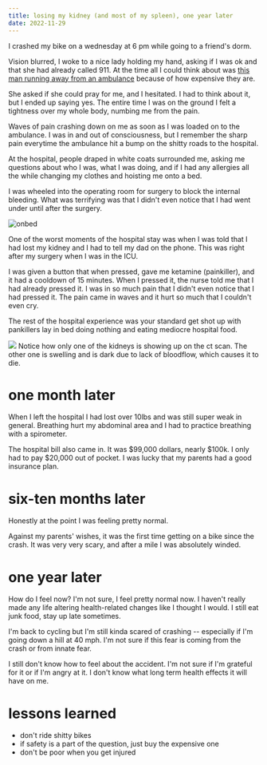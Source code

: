 ```yaml
---
title: losing my kidney (and most of my spleen), one year later
date: 2022-11-29
---
```



I crashed my bike on a wednesday at 6 pm while going to a friend's dorm.

Vision blurred, I woke to a nice lady holding my hand, asking if I was ok and that she had already called 911. At the time all I could think about was [this man running away from an ambulance](https://www.reddit.com/r/LateStageCapitalism/comments/uu26ve/a_man_running_away_from_the_ambulance_because_hes/) because of how expensive they are.

She asked if she could pray for me, and I hesitated. I had to think about it, but I ended up saying yes. The entire time I was on the ground I felt a tightness over my whole body, numbing me from the pain.

Waves of pain crashing down on me as soon as I was loaded on to the ambulance. I was in and out of consciousness, but I remember the sharp pain everytime the ambulance hit a bump on the shitty roads to the hospital.

At the hospital, people draped in white coats surrounded me, asking me questions about who I was, what I was doing, and if I had any allergies all the while changing my clothes and hoisting me onto a bed.

I was wheeled into the operating room for surgery to block the internal bleeding. What was terrifying was that I didn't even notice that I had went under until after the surgery.

<ImageWrapper>![onbed](./onbed.jpeg)</ImageWrapper>

One of the worst moments of the hospital stay was when I was told that I had lost my kidney and I had to tell my dad on the phone. This was right after my surgery when I was in the ICU.

I was given a button that when pressed, gave me ketamine (painkiller), and it had a cooldown of 15 minutes. When I pressed it, the nurse told me that I had already pressed it. I was in so much pain that I didn't even notice that I had pressed it. The pain came in waves and it hurt so much that I couldn't even cry.

The rest of the hospital experience was your standard get shot up with pankillers lay in bed doing nothing and eating mediocre hospital food.

![](./kidneyct.png)
Notice how only one of the kidneys is showing up on the ct scan. The other one is swelling and is dark due to lack of bloodflow, which causes it to die.

# one month later

When I left the hospital I had lost over 10lbs and was still super weak in general. Breathing hurt my abdominal area and I had to practice breathing with a spirometer.

The hospital bill also came in. It was $99,000 dollars, nearly $100k. I only had to pay $20,000 out of pocket. I was lucky that my parents had a good insurance plan.

# six-ten months later

Honestly at the point I was feeling pretty normal.

Against my parents' wishes, it was the first time getting on a bike since the crash. It was very very scary, and after a mile I was absolutely winded.

# one year later

How do I feel now? I'm not sure, I feel pretty normal now. I haven't really made any life altering health-related changes like I thought I would. I still eat junk food, stay up late sometimes.

I'm back to cycling but I'm still kinda scared of crashing -- especially if I'm going down a hill at 40 mph. I'm not sure if this fear is coming from the crash or from innate fear.

I still don't know how to feel about the accident. I'm not sure if I'm grateful for it or if I'm angry at it. I don't know what long term health effects it will have on me.

# lessons learned

- don't ride shitty bikes
- if safety is a part of the question, just buy the expensive one
- don't be poor when you get injured
